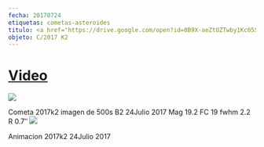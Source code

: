 ```yaml
---
fecha: 20170724
etiquetas: cometas-asteroides
titulo: <a href="https://drive.google.com/open?id=0B9X-aeZtOZTwby1Kc05SZnhQMnc">Video</a>
objeto: C/2017 K2
---
```


# <a href="https://drive.google.com/open?id=0B9X-aeZtOZTwby1Kc05SZnhQMnc">Video</a>
<img src="https://astroccd.files.wordpress.com/2012/12/20171.jpg" />

Cometa 2017k2 imagen de 500s B2 24Julio 2017 Mag 19.2 FC 19 fwhm 2.2 R 0.7″
<img src="https://astroccd.files.wordpress.com/2012/12/111111111111.gif" />

Animacion 2017k2 24Julio 2017
